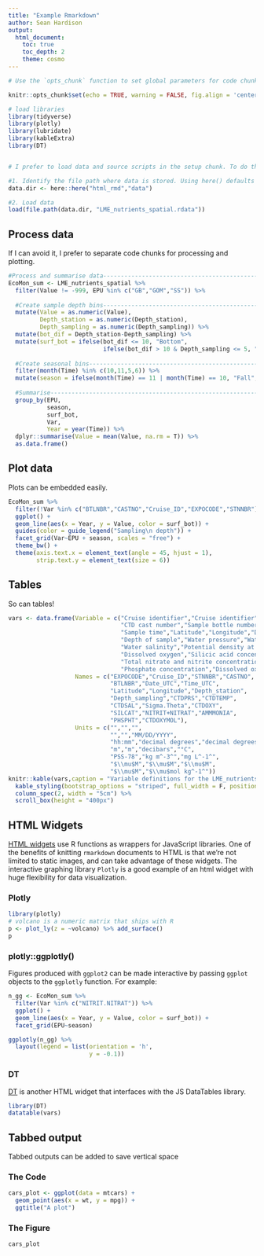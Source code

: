 ```yaml
---
title: "Example Rmarkdown"
author: Sean Hardison
output:
  html_document:
    toc: true
    toc_depth: 2
    theme: cosmo
---
```




```r

# Use the `opts_chunk` function to set global parameters for code chunks. For instance, the following code results in all code chunks being printed into the rendered document along with output. If we wanted to ignore warning messages from code chunks, we could set `warning = FALSE`

knitr::opts_chunk$set(echo = TRUE, warning = FALSE, fig.align = 'center')

# load libraries
library(tidyverse)
library(plotly)
library(lubridate)
library(kableExtra)
library(DT)


# I prefer to load data and source scripts in the setup chunk. To do this, I make use of the `here` package in the following way:

#1. Identify the file path where data is stored. Using here() defaults the base directory to wherever your open .Rproj file is located. This means that any of us could download this repository and automatically be able to run this code without use of `setwd()`.
data.dir <- here::here("html_rmd","data")

#2. Load data
load(file.path(data.dir, "LME_nutrients_spatial.rdata"))

```

## Process data

If I can avoid it, I prefer to separate code chunks for processing and plotting. 

```r

#Process and summarise data-----------------------------------------------------------------
EcoMon_sum <- LME_nutrients_spatial %>% 
  filter(Value != -999, EPU %in% c("GB","GOM","SS")) %>% 
  
  #Create sample depth bins---------------------------------------------------------------------
  mutate(Value = as.numeric(Value),
         Depth_station = as.numeric(Depth_station),
         Depth_sampling = as.numeric(Depth_sampling)) %>% 
  mutate(bot_dif = Depth_station-Depth_sampling) %>% 
  mutate(surf_bot = ifelse(bot_dif <= 10, "Bottom",
                           ifelse(bot_dif > 10 & Depth_sampling <= 5, "Surface", "mid-water"))) %>%
  
  #Create seasonal bins-------------------------------------------------------------------------
  filter(month(Time) %in% c(10,11,5,6)) %>% 
  mutate(season = ifelse(month(Time) == 11 | month(Time) == 10, "Fall","Spring")) %>% 
  
  #Summarise------------------------------------------------------------------------------------
  group_by(EPU,
           season,
           surf_bot,
           Var,
           Year = year(Time)) %>% 
  dplyr::summarise(Value = mean(Value, na.rm = T)) %>% 
  as.data.frame()

```

## Plot data

Plots can be embedded easily.

```r
EcoMon_sum %>% 
  filter(!Var %in% c("BTLNBR","CASTNO","Cruise_ID","EXPOCODE","STNNBR")) %>% 
  ggplot() +
  geom_line(aes(x = Year, y = Value, color = surf_bot)) +
  guides(color = guide_legend("Sampling\n depth")) +
  facet_grid(Var~EPU + season, scales = "free") +
  theme_bw() +
  theme(axis.text.x = element_text(angle = 45, hjust = 1),
        strip.text.y = element_text(size = 6)) 
```

## Tables

So can tables!

```r
vars <- data.frame(Variable = c("Cruise identifier","Cruise identifier","Station number",
                                "CTD cast number","Sample bottle number","Sample date",
                                "Sample time","Latitude","Longitude","Depth of station",
                                "Depth of sample","Water pressure","Water temperature",
                                "Water salinity","Potential density at surface pressure",
                                "Dissolved oxygen","Silicic acid concentration",
                                "Total nitrate and nitrite concentration","Ammonia concentration",
                                "Phosphate concentration","Dissolved oxygen"),
                   Names = c("EXPOCODE","Cruise_ID","STNNBR","CASTNO",
                             "BTLNBR","Date_UTC","Time_UTC",
                             "Latitude","Longitude","Depth_station",
                             "Depth_sampling","CTDPRS","CTDTEMP",
                             "CTDSAL","Sigma.Theta","CTDOXY",
                             "SILCAT","NITRIT+NITRAT","AMMMONIA",
                             "PHSPHT","CTDOXYMOL"),
                   Units = c("","","",
                             "","","MM/DD/YYYY",
                             "hh:mm","decimal degrees","decimal degrees",
                             "m","m","decibars","°C",
                             "PSS-78","kg m^-3^","mg L^-1^",
                             "$\\mu$M","$\\mu$M","$\\mu$M",
                             "$\\mu$M","$\\mu$mol kg^-1^"))
knitr::kable(vars,caption = "Variable definitions for the LME_nutrients_spatial.rdata file.")%>%
  kable_styling(bootstrap_options = "striped", full_width = F, position = "center") %>%
  column_spec(2, width = "5cm") %>% 
  scroll_box(height = "400px")
```

## HTML Widgets

[HTML widgets](https://www.htmlwidgets.org/) use R functions as wrappers for JavaScript libraries. One of the benefits of knitting `rmarkdown` documents to HTML is that we're not limited to static images, and can take advantage of these widgets. The interactive graphing library `Plotly` is a good example of an html widget with huge flexibility for data visualization.

### Plotly 

```r
library(plotly)
# volcano is a numeric matrix that ships with R
p <- plot_ly(z = ~volcano) %>% add_surface()
p
```

### plotly::ggplotly()

Figures produced with `ggplot2` can be made interactive by passing `ggplot` objects to the `ggplotly` function. For example:

```r
n_gg <- EcoMon_sum %>% 
  filter(Var %in% c("NITRIT.NITRAT")) %>% 
  ggplot() +
  geom_line(aes(x = Year, y = Value, color = surf_bot)) +
  facet_grid(EPU~season)

ggplotly(n_gg) %>% 
  layout(legend = list(orientation = 'h',
                       y = -0.1))

```

### DT

[DT](https://rstudio.github.io/DT/) is another HTML widget that interfaces with the JS DataTables library. 

```r
library(DT)
datatable(vars)
```



## Tabbed output {.tabset .tabset-fade .tabset-pills}

Tabbed outputs can be added to save vertical space

### The Code

```r
cars_plot <- ggplot(data = mtcars) +
  geom_point(aes(x = wt, y = mpg)) +
  ggtitle("A plot")
```

### The Figure 

```r
cars_plot
```